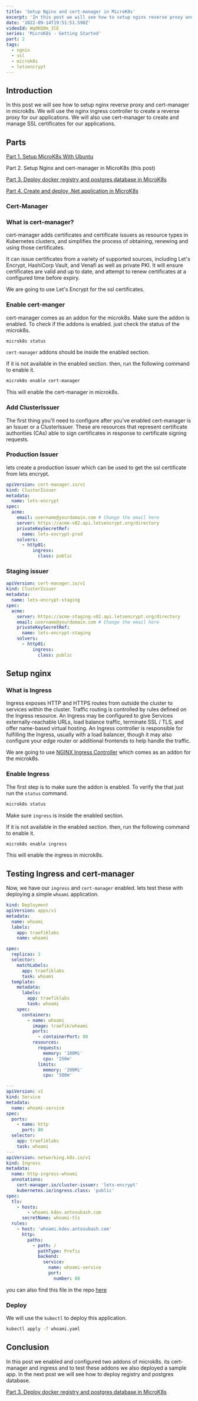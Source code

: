 ```yaml
---
title: 'Setup Nginx and cert-manager in MicroK8s'
excerpt: 'In this post we will see how to setup nginx reverse proxy and cert-manager in microk8s'
date: '2022-09-14T19:51:51.590Z'
videoId: Wq0KQ0m_3lE
series: 'MicroK8s - Getting Started'
part: 2
tags:
  - ngnix
  - ssl
  - microk8s
  - letsencrypt
---
```


<TOCInline toc={props.toc} asDisclosure />

## Introduction

In this post we will see how to setup nginx reverse proxy and cert-manager in microk8s. We will use the nginx ingress controller to create a reverse proxy for our applications. We will also use cert-manager to create and manage SSL certificates for our applications.

## Parts

[Part 1. Setup MicroK8s With Ubuntu](/posts/setup-micro-k8s-with-ubuntu)

Part 2. Setup Nginx and cert-manager in MicroK8s (this post)

[Part 3. Deploy docker registry and postgres database in MicroK8s](/posts/deploy-docker-registry-and-postgres-database-in-micro-k8s)

[Part 4. Create and deploy .Net application in MicroK8s](/posts/create-and-deploy-dotnet-application-in-micro-k8s)

### Cert-Manager

### What is cert-manager?

cert-manager adds certificates and certificate issuers as resource types in Kubernetes clusters, and simplifies the process of obtaining, renewing and using those certificates.

It can issue certificates from a variety of supported sources, including Let's Encrypt, HashiCorp Vault, and Venafi as well as private PKI. It will ensure certificates are valid and up to date, and attempt to renew certificates at a configured time before expiry.

We are going to use Let's Encrypt for the ssl certificates.

### Enable cert-manger

cert-manager comes as an addon for the microk8s. Make sure the addon is enabled. To check if the addons is enabled. just check the status of the microk8s.

```bash
microk8s status
```

`cert-manager` addons should be inside the enabled section.

If it is not available in the enabled section. then, run the following command to enable it.

```bash
microk8s enable cert-manager
```

This will enable the cert-manager in microk8s.

### Add ClusterIssuer

The first thing you'll need to configure after you've enabled cert-manager is an Issuer or a ClusterIssuer. These are resources that represent certificate authorities (CAs) able to sign certificates in response to certificate signing requests.

### Production Issuer

lets create a production issuer which can be used to get the ssl certificate from lets encrypt.

```yaml
apiVersion: cert-manager.io/v1
kind: ClusterIssuer
metadata:
  name: lets-encrypt
spec:
  acme:
    email: username@yourdomain.com # Change the email here
    server: https://acme-v02.api.letsencrypt.org/directory
    privateKeySecretRef:
      name: lets-encrypt-prod
    solvers:
      - http01:
          ingress:
            class: public
```

### Staging issuer

```yaml
apiVersion: cert-manager.io/v1
kind: ClusterIssuer
metadata:
  name: lets-encrypt-staging
spec:
  acme:
    server: https://acme-staging-v02.api.letsencrypt.org/directory
    email: username@yourdomain.com # Change the email here
    privateKeySecretRef:
      name: lets-encrypt-staging
    solvers:
      - http01:
          ingress:
            class: public
```

## Setup nginx

### What is Ingress

Ingress exposes HTTP and HTTPS routes from outside the cluster to services within the cluster. Traffic routing is controlled by rules defined on the Ingress resource. An Ingress may be configured to give Services externally-reachable URLs, load balance traffic, terminate SSL / TLS, and offer name-based virtual hosting. An Ingress controller is responsible for fulfilling the Ingress, usually with a load balancer, though it may also configure your edge router or additional frontends to help handle the traffic.

We are going to use [NGINX Ingress Controller](https://kubernetes.github.io/ingress-nginx/) which comes as an addon for the microk8s.

### Enable Ingress

The first step is to make sure the addon is enabled. To verify the that just run the `status` command.

```bash
microk8s status
```

Make sure `ingress` is inside the enabled section.

If it is not available in the enabled section. then, run the following command to enable it.

```bash
microk8s enable ingress
```

This will enable the ingress in microk8s.

## Testing Ingress and cert-manager

Now, we have our `ingress` and `cert-manager` enabled. lets test these with deploying a simple `whoami` application.

```yaml
kind: Deployment
apiVersion: apps/v1
metadata:
  name: whoami
  labels:
    app: traefiklabs
    name: whoami

spec:
  replicas: 1
  selector:
    matchLabels:
      app: traefiklabs
      task: whoami
  template:
    metadata:
      labels:
        app: traefiklabs
        task: whoami
    spec:
      containers:
        - name: whoami
          image: traefik/whoami
          ports:
            - containerPort: 80
          resources:
            requests:
              memory: '100Mi'
              cpu: '250m'
            limits:
              memory: '200Mi'
              cpu: '500m'

---
apiVersion: v1
kind: Service
metadata:
  name: whoami-service
spec:
  ports:
    - name: http
      port: 80
  selector:
    app: traefiklabs
    task: whoami
---
apiVersion: networking.k8s.io/v1
kind: Ingress
metadata:
  name: http-ingress-whoami
  annotations:
    cert-manager.io/cluster-issuer: 'lets-encrypt'
    kubernetes.io/ingress.class: 'public'
spec:
  tls:
    - hosts:
        - whoami.kdev.antosubash.com
      secretName: whoami-tls
  rules:
    - host: 'whoami.kdev.antosubash.com'
      http:
        paths:
          - path: /
            pathType: Prefix
            backend:
              service:
                name: whoami-service
                port:
                  number: 80
```

you can also find this file in the repo [here](https://github.com/antosubash/microk8s-hetzner-deployment/blob/main/whoami/whoami.yaml)

### Deploy

We will use the `kubectl` to deploy this application.

```bash
kubectl apply -f whoami.yaml
```

## Conclusion

In this post we enabled and configured two addons of microk8s. its cert-manager and ingress and to test these addons we also deployed a sample app. In the next post we will see how to deploy registry and postgres database.

[Part 3. Deploy docker registry and postgres database in MicroK8s](/posts/deploy-docker-registry-and-postgres-database-in-micro-k8s)
